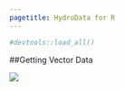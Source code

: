 ```yaml
---
pagetitle: HydroData for R
---
```


```r
#devtools::load_all()
```

##Getting Vector Data 






![](img/construction.png)
